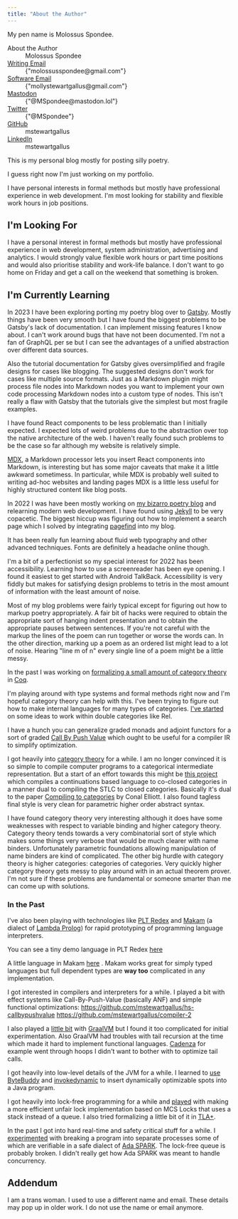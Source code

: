 ```yaml
---
title: "About the Author"
---
```


My pen name is Molossus Spondee.

<nav style={{float:"inline-end", marginInlineStart: "1ch"}}>
<dl>
<div>
<dt><a aria-current="page">About the Author</a></dt>
<dd>Molossus Spondee</dd>
</div>
<div>
<dt><a href="mailto:molossusspondee@gmail.com">Writing Email</a></dt>
<dd>{"molossusspondee@gmail.com"}</dd>
</div>
<div>
<dt><a href="mailto:mollystewartgallus@gmail.com">Software Email</a></dt>
<dd>{"mollystewartgallus@gmail.com"}</dd>
</div>
<div>
<dt><a rel="me" href="https://mastodon.lol/@MSpondee">Mastodon</a></dt>
<dd>{"@MSpondee@mastodon.lol"}</dd>
</div>
<div>
<dt><a href="https://twitter.com/MSpondee">Twitter</a></dt>
<dd>{"@MSpondee"}</dd>
</div>
<div>
<dt><a href="https://github.com/mstewartgallus">GitHub</a></dt>
<dd>mstewartgallus</dd>
</div>
<div>
<dt><a href="https://www.linkedin.com/in/mstewartgallus">LinkedIn</a></dt>
<dd>mstewartgallus</dd>
</div>
</dl>
</nav>

This is my personal blog mostly for posting silly poetry.

I guess right now I'm just working on my portfolio.

I have personal interests in formal methods but mostly have
professional experience in web development. I'm most looking for
stability and flexible work hours in job positions.

## I'm Looking For

I have a personal interest in formal methods but mostly have
professional experience in web development, system administration,
advertising and analytics.  I would strongly value flexible work hours
or part time positions and would also prioritise stability and
work-life balance.  I don't want to go home on Friday and get a call
on the weekend that something is broken.

## I'm Currently Learning

In 2023 I have been exploring porting my poetry blog over to
[Gatsby](gatsbyjs.com).  Mostly things have been very smooth but I
have found the biggest problems to be Gatsby's lack of documentation.
I can implement missing features I know about.  I can't work around
bugs that have not been documented.  I'm not a fan of GraphQL per se
but I can see the advantages of a unified abstraction over different
data sources.

Also the tutorial documentation for Gatsby gives oversimplified and
fragile designs for cases like blogging.  The suggested designs don't
work for cases like multiple source formats.  Just as a Markdown
plugin might process file nodes into Markdown nodes you want to
implement your own code processing Markdown nodes into a custom type
of nodes.  This isn't really a flaw with Gatsby that the tutorials
give the simplest but most fragile examples.

I have found React components to be less problematic than I initially
expected.  I expected lots of weird problems due to the abstraction
over top the native architecture of the web.  I haven't really found
such problems to be the case so far although my website is relatively
simple.

[MDX](https://mdxjs.com/), a Markdown processor lets you insert React
components into Markdown, is interesting but has some major caveats
that make it a little awkward sometimess.  In particular, while MDX is
probably well suited to writing ad-hoc websites and landing pages MDX
is a little less useful for highly structured content like blog posts.

In 2022 I was have been mostly working on [my bizarro poetry
blog](https://github.com/mstewartgallus/mstewartgallus.github.io) and
relearning modern web development.  I have found using
[Jekyll](https://jekyllrb.com/) to be very copacetic.  The biggest
hiccup was figuring out how to implement a search page which I solved
by integrating [pagefind](pagefind.app]) into my blog.

It has been really fun learning about fluid web typography and other
advanced techniques.  Fonts are definitely a headache online though.

I'm a bit of a perfectionist so my special interest for 2022 has been
accessibility.  Learning how to use a screenreader has been eye
opening.  I found it easiest to get started with Android TalkBack.
Accessibility is very fiddly but makes for satisfying design problems
to tetris in the most amount of information with the least amount of
noise.

Most of my blog problems were fairly typical except for figuring out
how to markup poetry appropriately.  A fair bit of hacks were required
to obtain the appropriate sort of hanging indent presentation and to
obtain the appropriate pauses between sentences.  If you're not
careful with the markup the lines of the poem can run together or
worse the words can.  In the other direction, marking up a poem as an
ordered list might lead to a lot of noise.  Hearing "line m of n"
every single line of a poem might be a little messy.

In the past I was working on [formalizing a small amount of category
theory](https://github.com/mstewartgallus/category-fun) in
[Coq](https://coq.inria.fr/).

I'm playing around with type systems and formal methods right now and
I'm hopeful category theory can help with this.  I've been trying to
figure out how to make internal languages for many types of
categories. [I've
started](https://github.com/mstewartgallus/doublecatrel) on some ideas
to work within double categories like Rel.

I have a hunch you can generalize graded monads and adjoint functors
for a sort of graded [Call By Push
Value](https://en.wikipedia.org/wiki/Call-by-push-value) which ought
to be useful for a compiler IR to simplify optimization.

I got heavily into [category
theory](http://nlab-pages.s3.us-east-2.amazonaws.com/nlab/show/category+theory#idea)
for a while. I am no longer convinced it is so simple to compile
computer programs to a categorical intermediate representation.  But a
start of an effort towards this might be [this
project](https://github.com/mstewartgallus/prologish) which compiles a
continuations based language to co-closed categories in a manner dual
to compiling the STLC to closed categories.  Basically it's dual to
the paper [Compiling to
categories](http://conal.net/papers/compiling-to-categories/) by Conal
Elliott.  I also found tagless final style is very clean for
parametric higher order abstract syntax.

I have found category theory very interesting although it does have
some weaknesses with respect to variable binding and higher category
theory.  Category theory tends towards a very combinatorial sort of
style which makes some things very verbose that would be much clearer
with name binders.  Unfortunately parametric foundations allowing
manipulation of name binders are kind of complicated.  The other big
hurdle with category theory is higher categories: categories of
categories.  Very quickly higher category theory gets messy to play
around with in an actual theorem prover.  I'm not sure if these
problems are fundamental or someone smarter than me can come up with
solutions.

### In the Past

I've also been playing with technologies like [PLT
Redex](https://redex.racket-lang.org/) and
[Makam](http://astampoulis.github.io/makam/) (a dialect of [Lambda
Prolog](https://www.lix.polytechnique.fr/~dale/lProlog/)) for rapid
prototyping of programming language interpreters.

You can see a tiny demo language in PLT Redex
[here](https://github.com/mstewartgallus/playground/blob/master/coexp.rkt)

A little language in Makam
[here](https://github.com/mstewartgallus/coc-makam) . Makam works
great for simply typed languages but full dependent types are **way
too** complicated in any implementation.

I got interested in compilers and interpreters for a while. I played a
bit with effect systems like Call-By-Push-Value (basically ANF) and
simple functional optimizations:
https://github.com/mstewartgallus/hs-callbypushvalue
https://github.com/mstewartgallus/compiler-2

I also played a [little bit](https://github.com/mstewartgallus/peacod)
with [GraalVM](https://www.graalvm.org/) but I found it too
complicated for initial experimentation.  Also GraalVM had troubles
with tail recursion at the time which made it hard to implement
functional languages.  [Cadenza](https://github.com/ekmett/cadenza)
for example went through hoops I didn't want to bother with to
optimize tail calls.

I got heavily into low-level details of the JVM for a while.  I
learned to [use](https://github.com/mstewartgallus/heaps)
[ByteBuddy](https://bytebuddy.net/) and
[invokedynamic](https://blogs.oracle.com/javamagazine/post/understanding-java-method-invocation-with-invokedynamic)
to insert dynamically optimizable spots into a Java program.

I got heavily into lock-free programming for a while and
[played](https://github.com/mstewartgallus/stacklock) with making a
more efficient unfair lock implementation based on MCS Locks that uses
a stack instead of a queue. I also tried formalizing a little bit of
it in [TLA+](https://lamport.azurewebsites.net/tla/high-level-view.html).

In the past I got into hard real-time and safety critical stuff for a
while. I
[experimented](https://github.com/mstewartgallus/linted/tree/master)
with breaking a program into separate processes some of which are
verifiable in a safe dialect of [Ada
SPARK](https://www.adacore.com/about-spark). The lock-free queue is
probably broken.  I didn't really get how Ada SPARK was meant to
handle concurrency.

## Addendum

I am a trans woman. I used to use a different name and email. These details may pop up in
older work.  I do not use the name or email anymore.
